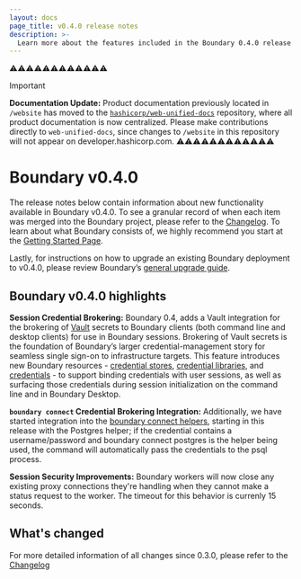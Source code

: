 ```yaml
---
layout: docs
page_title: v0.4.0 release notes
description: >-
  Learn more about the features included in the Boundary 0.4.0 release and discover what has changed.
---
```


⚠️⚠️⚠️⚠️⚠️⚠️⚠️⚠️⚠️⚠️⚠️⚠️
> [!IMPORTANT]  
> **Documentation Update:** Product documentation previously located in `/website` has moved to the [`hashicorp/web-unified-docs`](https://github.com/hashicorp/web-unified-docs) repository, where all product documentation is now centralized. Please make contributions directly to `web-unified-docs`, since changes to `/website` in this repository will not appear on developer.hashicorp.com.
⚠️⚠️⚠️⚠️⚠️⚠️⚠️⚠️⚠️⚠️⚠️⚠️

# Boundary v0.4.0

The release notes below contain information about new functionality available in Boundary v0.4.0. To see a granular record of when each item was merged into the Boundary project, please refer to the [Changelog](https://github.com/hashicorp/boundary/blob/main/CHANGELOG.md). To learn about what Boundary consists of, we highly recommend you start at the [Getting Started Page](/boundary/docs/getting-started).

Lastly, for instructions on how to upgrade an existing Boundary deployment to v0.4.0, please review Boundary’s [general upgrade guide](/boundary/tutorials/oss-configuration/upgrade-version).

## Boundary v0.4.0 highlights

**Session Credential Brokering:** Boundary 0.4, adds a Vault integration for the brokering of [Vault](https://www.vaultproject.io/) secrets to Boundary clients (both command line and desktop clients) for use
in Boundary sessions. Brokering of Vault secrets is the foundation of Boundary’s larger credential-management story for seamless single sign-on to infrastructure targets. This feature introduces new Boundary resources - [credential stores](/boundary/docs/domain-model/credential-stores), [credential libraries](/boundary/docs/domain-model/credential-libraries), and [credentials](/boundary/docs/domain-model/credentials) -
to support binding credentials with user sessions, as well as surfacing those credentials during session initialization on the command line and in Boundary Desktop.

**`boundary connect` Credential Brokering Integration:** Additionally, we have started integration into the [boundary connect helpers](/boundary/docs/getting-started/connect-to-target), starting in this release with the Postgres helper; if the credential contains a username/password and boundary connect postgres is the helper being used, the command will automatically pass the credentials to the psql process.

**Session Security Improvements:** Boundary workers will now close any existing proxy connections they're handling when they cannot make a status request to the worker. The timeout for this behavior is currenly 15 seconds.

## What's changed

For more detailed information of all changes since 0.3.0, please refer to the [Changelog](https://github.com/hashicorp/boundary/blob/main/CHANGELOG.md)
